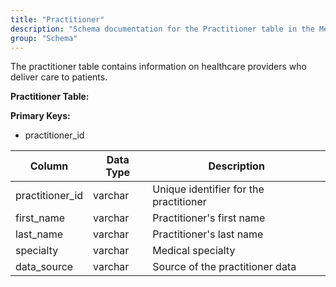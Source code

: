 ```yaml
---
title: "Practitioner"
description: "Schema documentation for the Practitioner table in the Metriport data model"
group: "Schema"
---
```


The practitioner table contains information on healthcare providers who deliver care to patients.

**Practitioner Table:**

**Primary Keys:**
* practitioner_id

| Column | Data Type | Description |
| ------ | --------- | ----------- |
| practitioner_id | varchar | Unique identifier for the practitioner |
| first_name | varchar | Practitioner's first name |
| last_name | varchar | Practitioner's last name |
| specialty | varchar | Medical specialty |
| data_source | varchar | Source of the practitioner data |

